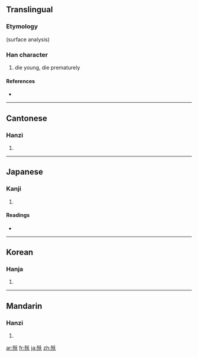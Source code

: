 ==Translingual==
===Etymology===
{{Han compound|歹|夭}} (surface analysis)

===Han character===
{{Han char|rn=78|rad=歹|as=04|sn=8|four=1223<sub>4</sub>|canj=一弓竹大 (MNHK)}}

# die young, die prematurely

====References====
* {{Han ref|kx=0579.200|dkj=16390|dj=0971.230|hdz=21382.090|uh=6B80|ud=27520|bh=CCEA|bd=52458}}

----

==Cantonese==

===Hanzi===
{{yue-hanzi|jyut=|y=yiu2}}

# {{defn|Cantonese|sort=歹04}}

----

==Japanese==

===Kanji===
{{ja-kanji|grade=|rs=歹04}}

# {{defn|Japanese|sort=歹04}}

====Readings====
* {{ja-readings|on=[[よう]] (yō)|kun=[[わかじに]] (wakajini)}}

----

==Korean==

===Hanja===
{{ko-hanja|hangeul=요|eumhun=|rv=yo|mr=yo|y=yo}}

# {{defn|Korean|sort=歹04}}

----

==Mandarin==

===Hanzi===
{{cmn-hanzi|pin=[[yǎo]] ([[yao3]]), [[yāo]] ([[yao1]])|wg=yao<sup>3</sup>}}

# {{defn|Mandarin|sort=歹04}}

[[ar:殀]]
[[fr:殀]]
[[ja:殀]]
[[zh:殀]]